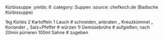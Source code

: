 Kürbissuppe
:yields: 6
:category: Suppen
:source: chefkoch.de (Badische Kürbissuppe)

1kg Kürbis
2 Kartoffeln
1 Lauch
# schneiden, anbraten
_ Kreuzkümmel
_ Koriander
_ Salz+Pfeffer
# würzen
1l Gemüsebrühe
# aufgießen; nach 20min pürieren
100ml Sahne
# zugeben


